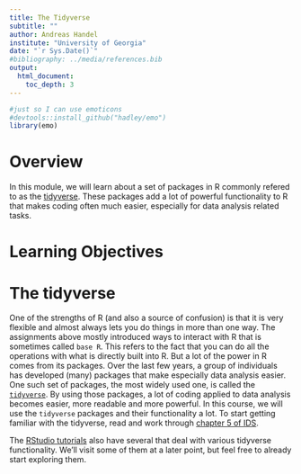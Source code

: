 ---
title: The Tidyverse 
subtitle: ""
author: Andreas Handel
institute: "University of Georgia"
date: "`r Sys.Date()`"
#bibliography: ../media/references.bib
output: 
  html_document:
    toc_depth: 3
---

```{r, echo = FALSE}
#just so I can use emoticons
#devtools::install_github("hadley/emo")
library(emo)
```


# Overview
In this module, we will learn about a set of packages in R commonly refered to as the [tidyverse](). These packages add a lot of powerful functionality to R that makes coding often much easier, especially for data analysis related tasks.



# Learning Objectives

# The tidyverse

One of the strengths of R (and also a source of confusion) is that it is very flexible and almost always lets you do things in more than one way. The assignments above mostly introduced ways to interact with R that is sometimes called `base R`. This refers to the fact that you can do all the operations with what is directly built into R. But a lot of the power in R comes from its packages. Over the last few years, a group of individuals has developed (many) packages that make especially data analysis easier. One such set of packages, the most widely used one, is called the [`tidyverse`](https://www.tidyverse.org/). By using those packages, a lot of coding applied to data analysis becomes easier, more readable and more powerful. In this course, we will use the `tidyverse` packages and their functionality a lot. To start getting familiar with the tidyverse, read and work through [chapter 5 of IDS](https://rafalab.github.io/dsbook/tidyverse.html). 




The [RStudio tutorials](https://rstudio.cloud/learn/primers/) also have several that deal with various tidyverse functionality. We'll visit some of them at a later point, but feel free to already start exploring them.

